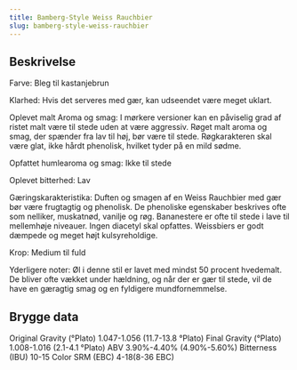 ```yaml
---
title: Bamberg-Style Weiss Rauchbier
slug: bamberg-style-weiss-rauchbier
---
```


## Beskrivelse
Farve: Bleg til kastanjebrun

Klarhed: Hvis det serveres med gær, kan udseendet være meget uklart.

Oplevet malt Aroma og smag: I mørkere versioner kan en påviselig grad af ristet malt være til stede uden at være aggressiv. Røget malt aroma og smag, der spænder fra lav til høj, bør være til stede. Røgkarakteren skal være glat, ikke hårdt phenolisk, hvilket tyder på en mild sødme.

Opfattet humlearoma og smag: Ikke til stede

Oplevet bitterhed: Lav

Gæringskarakteristika: Duften og smagen af ​​en Weiss Rauchbier med gær bør være frugtagtig og phenolisk. De phenoliske egenskaber beskrives ofte som nelliker, muskatnød, vanilje og røg. Bananestere er ofte til stede i lave til mellemhøje niveauer. Ingen diacetyl skal opfattes. Weissbiers er godt dæmpede og meget højt kulsyreholdige.

Krop: Medium til fuld

Yderligere noter: Øl i denne stil er lavet med mindst 50 procent hvedemalt. De bliver ofte vækket under hældning, og når der er gær til stede, vil de have en gæragtig smag og en fyldigere mundfornemmelse.



## Brygge data
Original Gravity (°Plato) 1.047-1.056 (11.7-13.8 °Plato)
Final Gravity  (°Plato) 1.008-1.016 (2.1-4.1 °Plato)
ABV 3.90%-4.40% (4.90%-5.60%)
Bitterness (IBU) 10-15
Color SRM (EBC) 4-18(8-36 EBC)					

